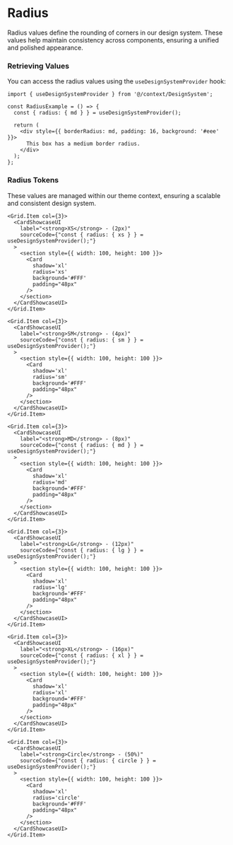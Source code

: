 




<link rel="preconnect" href="https://fonts.googleapis.com" />
<link rel="preconnect" href="https://fonts.gstatic.com" crossorigin />
<link href="https://fonts.googleapis.com/css2?family=Poppins:ital,wght@0,400;0,500;0,600;1,400;1,500;1,600&display=swap" rel="stylesheet" />
<link href="./assets/fonts/cashbound-icon/style.css" rel="stylesheet" />

<Meta title="Token/Radius" />

# Radius

Radius values define the rounding of corners in our design system. These values help maintain consistency across components, ensuring a unified and polished appearance.

### Retrieving Values
You can access the radius values using the `useDesignSystemProvider` hook:

```tsx
import { useDesignSystemProvider } from '@/context/DesignSystem';

const RadiusExample = () => {
  const { radius: { md } } = useDesignSystemProvider();

  return (
    <div style={{ borderRadius: md, padding: 16, background: '#eee' }}>
      This box has a medium border radius.
    </div>
  );
};
```

### Radius Tokens
These values are managed within our theme context, ensuring a scalable and consistent design system.

<DesignSystemProvider>
  <Grid gap={24}>
    <Grid.Item col={3}>
      <CardShowcaseUI
        label="<strong>Square</strong> - (0px)"
        sourceCode={"const { radius: { square } } = useDesignSystemProvider();"}
      >
        <section style={{ width: 100, height: 100 }}>
          <Card
            shadow='xl'
            radius='square'
            background='#FFF'
            padding="48px"
          />
        </section>
      </CardShowcaseUI>
    </Grid.Item>

    <Grid.Item col={3}>
      <CardShowcaseUI
        label="<strong>XS</strong> - (2px)"
        sourceCode={"const { radius: { xs } } = useDesignSystemProvider();"}
      >
        <section style={{ width: 100, height: 100 }}>
          <Card
            shadow='xl'
            radius='xs'
            background='#FFF'
            padding="48px"
          />
        </section>
      </CardShowcaseUI>
    </Grid.Item>

    <Grid.Item col={3}>
      <CardShowcaseUI
        label="<strong>SM</strong> - (4px)"
        sourceCode={"const { radius: { sm } } = useDesignSystemProvider();"}
      >
        <section style={{ width: 100, height: 100 }}>
          <Card
            shadow='xl'
            radius='sm'
            background='#FFF'
            padding="48px"
          />
        </section>
      </CardShowcaseUI>
    </Grid.Item>

    <Grid.Item col={3}>
      <CardShowcaseUI
        label="<strong>MD</strong> - (8px)"
        sourceCode={"const { radius: { md } } = useDesignSystemProvider();"}
      >
        <section style={{ width: 100, height: 100 }}>
          <Card
            shadow='xl'
            radius='md'
            background='#FFF'
            padding="48px"
          />
        </section>
      </CardShowcaseUI>
    </Grid.Item>

    <Grid.Item col={3}>
      <CardShowcaseUI
        label="<strong>LG</strong> - (12px)"
        sourceCode={"const { radius: { lg } } = useDesignSystemProvider();"}
      >
        <section style={{ width: 100, height: 100 }}>
          <Card
            shadow='xl'
            radius='lg'
            background='#FFF'
            padding="48px"
          />
        </section>
      </CardShowcaseUI>
    </Grid.Item>

    <Grid.Item col={3}>
      <CardShowcaseUI
        label="<strong>XL</strong> - (16px)"
        sourceCode={"const { radius: { xl } } = useDesignSystemProvider();"}
      >
        <section style={{ width: 100, height: 100 }}>
          <Card
            shadow='xl'
            radius='xl'
            background='#FFF'
            padding="48px"
          />
        </section>
      </CardShowcaseUI>
    </Grid.Item>

    <Grid.Item col={3}>
      <CardShowcaseUI
        label="<strong>Circle</strong> - (50%)"
        sourceCode={"const { radius: { circle } } = useDesignSystemProvider();"}
      >
        <section style={{ width: 100, height: 100 }}>
          <Card
            shadow='xl'
            radius='circle'
            background='#FFF'
            padding="48px"
          />
        </section>
      </CardShowcaseUI>
    </Grid.Item>
  </Grid>
</DesignSystemProvider>
